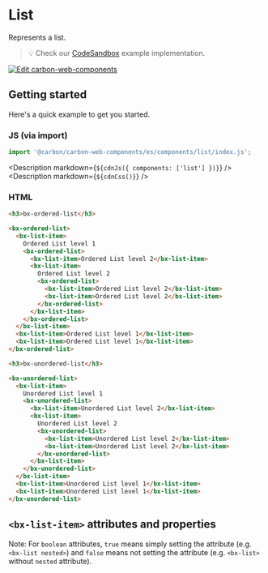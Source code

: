 
# List

Represents a list.

> 💡 Check our
> [CodeSandbox](https://codesandbox.io/s/github/carbon-design-system/carbon-for-ibm-dotcom/tree/main/packages/carbon-web-components/examples/codesandbox/basic/components/list)
> example implementation.

[![Edit carbon-web-components](https://codesandbox.io/static/img/play-codesandbox.svg)](https://codesandbox.io/s/github/carbon-design-system/carbon-for-ibm-dotcom/tree/main/packages/carbon-web-components/examples/codesandbox/basic/components/list)

## Getting started

Here's a quick example to get you started.

### JS (via import)

```javascript
import '@carbon/carbon-web-components/es/components/list/index.js';
```

<Description markdown={`${cdnJs({ components: ['list'] })}`} />
<Description markdown={`${cdnCss()}`} />

### HTML

```html
<h3>bx-ordered-list</h3>

<bx-ordered-list>
  <bx-list-item>
    Ordered List level 1
    <bx-ordered-list>
      <bx-list-item>Ordered List level 2</bx-list-item>
      <bx-list-item>
        Ordered List level 2
        <bx-ordered-list>
          <bx-list-item>Ordered List level 2</bx-list-item>
          <bx-list-item>Ordered List level 2</bx-list-item>
        </bx-ordered-list>
      </bx-list-item>
    </bx-ordered-list>
  </bx-list-item>
  <bx-list-item>Ordered List level 1</bx-list-item>
  <bx-list-item>Ordered List level 1</bx-list-item>
</bx-ordered-list>

<h3>bx-unordered-list</h3>

<bx-unordered-list>
  <bx-list-item>
    Unordered List level 1
    <bx-unordered-list>
      <bx-list-item>Unordered List level 2</bx-list-item>
      <bx-list-item>
        Unordered List level 2
        <bx-unordered-list>
          <bx-list-item>Unordered List level 2</bx-list-item>
          <bx-list-item>Unordered List level 2</bx-list-item>
        </bx-unordered-list>
      </bx-list-item>
    </bx-unordered-list>
  </bx-list-item>
  <bx-list-item>Unordered List level 1</bx-list-item>
  <bx-list-item>Unordered List level 1</bx-list-item>
</bx-unordered-list>
```

## `<bx-list-item>` attributes and properties

Note: For `boolean` attributes, `true` means simply setting the attribute (e.g.
`<bx-list nested>`) and `false` means not setting the attribute (e.g.
`<bx-list>` without `nested` attribute).

<Props of="bx-list-item" />

